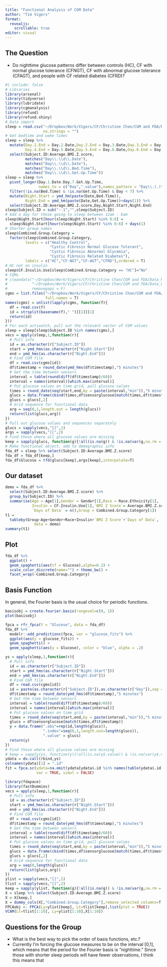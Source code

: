 ```yaml
---
title: "Functional Analysis of CGM Data"
author: "Tim Vigers"
format: 
  revealjs:
    scrollable: true
editor: visual
---
```


## The Question

-   Do nighttime glucose patterns differ between controls (HC), CF with normal glucose tolerance (CFNGT), CF with abnormal glucose tolerance (CFAGT), and people with CF related diabetes (CFRD)?

```r
#| include: false
# Libraries
library(arsenal)
library(tidyverse)
library(lubridate)
library(cgmanalysis)
library(refund)
library(refund.shiny)
# Data import
sleep = read.csv("~/Dropbox/Work/Vigers/CF/Christine Chan/CGM and FDA/Data_Raw/sleep.csv",
                 na.strings = "")
# Get bedtime and wake times
sleep = sleep %>% 
  mutate(Day.1.End = Day.2.Date,Day.2.End = Day.3.Date,Day.3.End = Day.4.Date,
         Day.4.End = Day.5.Date,Day.5.End = Day.6.Date,Day.6.End = Day.7.Date) %>%
  select(Subject.ID:Average.BMI.Z.score,
         matches("Day\\.\\d\\.Date"),
         matches("Day\\.\\d\\.Date"),
         matches("Day\\.\\d\\.Bed.Time"),
         matches("Day\\.\\d\\.Get.Up.Time"))
sleep = sleep %>% 
  pivot_longer(Day.1.Date:Day.7.Get.Up.Time,
               names_to = c("Day",".value"),names_pattern = "Day\\.(.)\\.(.*)") %>%
  filter(!is.na(Bed.Time) & !is.na(Get.Up.Time) & Day < 7) %>%
  mutate(Night.Start = ymd_hm(paste(Date,Bed.Time)),
         Night.End = ymd_hm(paste(Date,Get.Up.Time))+days(1)) %>%
  select(Subject.ID:Average.BMI.Z.score,Day,Night.Start,Night.End)
sleep$Subject.ID = sub("--1","",sleep$Subject.ID)
# Add a day for those going to sleep between 12am - 6am
sleep$Night.Start[hour(sleep$Night.Start) %in% 0:6] = 
  sleep$Night.Start[hour(sleep$Night.Start) %in% 0:6] + days(1)
# Shorter group names
sleep$Combined.Group.Category = 
  factor(sleep$Combined.Group.Category,
         levels = c("Healthy Control",
                    "Cystic Fibrosis Normal Glucose Tolerant",
                    "Cystic Fibrosis Abnormal Glycemia",
                    "Cystic Fibrosis Related Diabetes"),
         labels = c("HC","CF-NGT","CF-AGT","CFRD"),ordered = T)
# HC not on insulin
sleep$CF.Insulin.Use[sleep$Combined.Group.Category == "HC"]="No"
# CGMs
# cleandata("~/Dropbox/Work/Vigers/CF/Christine Chan/CGM and FDA/Data_Raw/CGM",
#           "~/Dropbox/Work/Vigers/CF/Christine Chan/CGM and FDA/Data_Clean/CGM",
#           removegaps = F)
cgms = list.files("~/Dropbox/Work/Vigers/CF/Christine Chan/CGM and FDA/Data_Clean/CGM",
                  full.names = T)
names(cgms) = unlist(lapply(cgms, function(f){
  df = read.csv(f)
  id = strsplit(basename(f)," ")[[1]][1]
  return(id)
}))
# For each actiwatch, pull out the relevant vector of CGM values
sleep = sleep[sleep$Subject.ID %in% names(cgms),]
vecs = apply(sleep,1,function(r){
  # Pull info
  id = as.character(r["Subject.ID"])
  start = ymd_hms(as.character(r["Night.Start"]))
  end = ymd_hms(as.character(r["Night.End"]))
  # Find CGM file
  df = read.csv(cgms[id])
  df$timestamp = round_date(ymd_hms(df$timestamp),"5 minutes")
  # Get the time between sensors
  interval = table(round(diff(df$timestamp)/60))
  interval = names(interval)[which.max(interval)]
  # Put glucose values on time grid, pull glucose values
  times = round_date(seq(start,end,by = paste(interval,"min")),"5 minutes")
  glucs = data.frame(cbind(times,df$sensorglucose[match(times,df$timestamp)]))
  glucs = glucs[,2]
  # Grid sequence for functional data
  arg = seq(0,1,length.out = length(glucs))
  return(list(glucs,arg))
})
# Pull out glucose values and sequences separately
glucs = sapply(vecs,"[[",1)
args = sapply(vecs,"[[",2)
# Find those where all glucose values are missing
keep = sapply(glucs, function(g){!all(is.na(g)) & !is.na(var(g,na.rm = T))})
# Make functional object, add to demographic info
fda_df = sleep %>% select(Subject.ID:Average.BMI.Z.score)
fda_df = fda_df[keep,]
fda_df$Glucose = tfd(glucs[keep],args[keep],interpolate=T)
```

## Our dataset {.smaller}

```r
demo = fda_df %>%
  select(Subject.ID:Average.BMI.Z.score) %>% 
  group_by(Subject.ID) %>% 
  summarise(Age = Age[1],Gender = Gender[1],Race = Race.Ethnicity[1],
            Insulin = CF.Insulin.Use[1],`BMI Z Score`= Average.BMI.Z.score[1],
            `Days of Data` = n(),Group = Combined.Group.Category[1])
t1 = 
  tableby(Group~Age+Gender+Race+Insulin+`BMI Z Score`+`Days of Data`,
             data = demo)
summary(t1)
```

## Plot

```r
fda_df %>% 
  ggplot() + 
  geom_spaghetti(aes(tf = Glucose),alpha=0.2) +
  scale_color_discrete(name="") + theme_bw() +
  facet_wrap(~Combined.Group.Category)
```

## Basis Function

In general, the Fourier basis is the usual choice for periodic functions.

\cite{ramsayFunctionalDataAnalysis2009}

```r
basisobj = create.fourier.basis(rangeval=c(0, 1))
plot(basisobj)
```

```r
fpca = rfr_fpca(Y = "Glucose", data = fda_df)
fda_df %>%
  modelr::add_predictions(fpca, var = "glucose_fits") %>%
  ggplot(aes(y = glucose_fits)) +
  geom_spaghetti() +
  geom_spaghetti(aes(y = Glucose), color = "blue", alpha = .2)
```

```r
ys = apply(sleep,1,function(r){
  # Pull info
  id = as.character(r["Subject.ID"])
  start = ymd_hms(as.character(r["Night.Start"]))
  end = ymd_hms(as.character(r["Night.End"]))
  # Find CGM file
  df = read.csv(cgms[id])
  id = paste(as.character(r["Subject.ID"]),as.character(r["Day"]),sep = "_")
  df$timestamp = round_date(ymd_hms(df$timestamp),"5 minutes")
  # Get the time between sensors
  interval = table(round(diff(df$timestamp)/60))
  interval = names(interval)[which.max(interval)]
  # Put glucose values on time grid
  times = round_date(seq(start,end,by = paste(interval,"min")),"5 minutes")
  glucs = df$sensorglucose[match(times,df$timestamp)]
  y = data.frame(".obs"=rep(id,length(glucs)),
                 ".index"=seq(0,1,length.out=length(glucs)),
                 ".value" = glucs)
  return(y)
})
# Find those where all glucose values are missing
# keep = sapply(ys, function(y){!all(is.na(y$.value)) & !is.na(var(y$.value,na.rm = T))})
ydata = do.call(rbind,ys)
colnames(ydata)[1] = ".id"
fit = fpca.sc(ydata=na.omit(ydata[ydata$.id %in% names(table(ydata$.id)[1:10]),]),
              var = TRUE, simul = FALSE)
```

```r
library(fdapace)
library(fastDummies)
vecs = apply(sleep,1,function(r){
  # Pull info
  id = as.character(r["Subject.ID"])
  start = ymd_hms(as.character(r["Night.Start"]))
  end = ymd_hms(as.character(r["Night.End"]))
  # Find CGM file
  df = read.csv(cgms[id])
  df$timestamp = round_date(ymd_hms(df$timestamp),"5 minutes")
  # Get the time between sensors
  interval = table(round(diff(df$timestamp)/60))
  interval = names(interval)[which.max(interval)]
  # Put glucose values on time grid, pull glucose values
  times = round_date(seq(start,end,by = paste(interval,"min")),"5 minutes")
  glucs = data.frame(cbind(times,df$sensorglucose[match(times,df$timestamp)]))
  glucs = glucs[,2]
  # Grid sequence for functional data
  arg = seq(0,length(glucs))
  return(list(glucs,arg))
})
ylist = sapply(vecs,"[[",1)
tlist = sapply(vecs,"[[",2)
keep = sapply(ylist, function(g){!all(is.na(g)) & !is.na(var(g,na.rm = T))})
X = sleep %>% select(Subject.ID:Average.BMI.Z.score)
X = X[keep,]
X = dummy_cols(X[,"Combined.Group.Category"],remove_selected_columns=T,remove_first_dummy=T)
FPCAobj <- FPCA(Ly=ylist[keep], Lt=tlist[keep],list(plot = TRUE))
VCAM(Lt=tlist[1:10], Ly=ylist[1:10],X[1:10])
```

## Questions for the Group

-   What is the best way to pick the order of basis functions, etc.?
-   Currently I'm forcing the glucose measures to be on the interval \[0,1\], which means that the period for the Fourier basis is "nighttime." Since those with shorter sleep periods will have fewer observations, I think this means that
